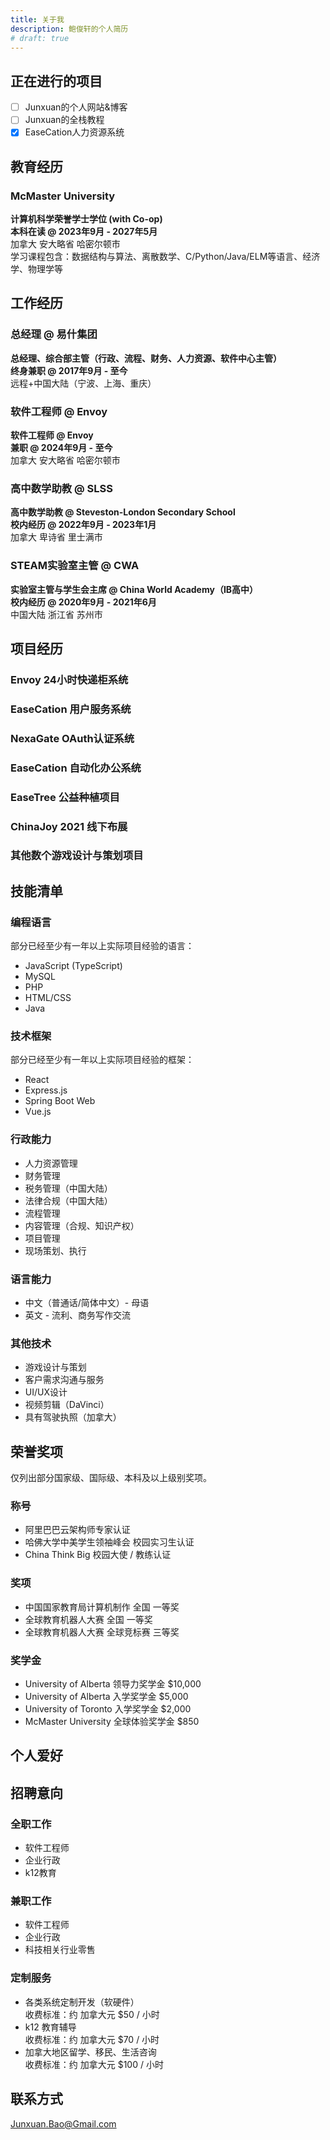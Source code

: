 ```yaml
---
title: 关于我
description: 鲍俊轩的个人简历
# draft: true
---
```

## 正在进行的项目
- [ ] Junxuan的个人网站&博客
- [ ] Junxuan的全栈教程
- [X] EaseCation人力资源系统
## 教育经历
### McMaster University
**计算机科学荣誉学士学位 (with Co-op)**  
**本科在读 @ 2023年9月 - 2027年5月**  
加拿大 安大略省 哈密尔顿市  
学习课程包含：数据结构与算法、离散数学、C/Python/Java/ELM等语言、经济学、物理学等

## 工作经历
### 总经理 @ 易什集团
**总经理、综合部主管（行政、流程、财务、人力资源、软件中心主管）**  
**终身兼职 @ 2017年9月 - 至今**  
远程+中国大陆（宁波、上海、重庆）  

### 软件工程师 @ Envoy
**软件工程师 @ Envoy**  
**兼职 @ 2024年9月 - 至今**  
加拿大 安大略省 哈密尔顿市  

### 高中数学助教 @ SLSS
**高中数学助教 @ Steveston-London Secondary School**  
**校内经历 @ 2022年9月 - 2023年1月**  
加拿大 卑诗省 里士满市  

### STEAM实验室主管 @ CWA
**实验室主管与学生会主席 @ China World Academy（IB高中）**  
**校内经历 @ 2020年9月 - 2021年6月**  
中国大陆 浙江省 苏州市

## 项目经历
### Envoy 24小时快递柜系统
### EaseCation 用户服务系统
### NexaGate OAuth认证系统
### EaseCation 自动化办公系统
### EaseTree 公益种植项目
### ChinaJoy 2021 线下布展
### 其他数个游戏设计与策划项目

## 技能清单
### 编程语言
部分已经至少有一年以上实际项目经验的语言：
 - JavaScript (TypeScript)
 - MySQL
 - PHP
 - HTML/CSS
 - Java
### 技术框架
部分已经至少有一年以上实际项目经验的框架：
 - React
 - Express.js
 - Spring Boot Web
 - Vue.js
### 行政能力
 - 人力资源管理
 - 财务管理
 - 税务管理（中国大陆）
 - 法律合规（中国大陆）
 - 流程管理
 - 内容管理（合规、知识产权）
 - 项目管理
 - 现场策划、执行
### 语言能力
 - 中文（普通话/简体中文）- 母语
 - 英文 - 流利、商务写作交流
### 其他技术
 - 游戏设计与策划
 - 客户需求沟通与服务
 - UI/UX设计
 - 视频剪辑（DaVinci）
 - 具有驾驶执照（加拿大）

## 荣誉奖项
仅列出部分国家级、国际级、本科及以上级别奖项。
### 称号
 - 阿里巴巴云架构师专家认证
 - 哈佛大学中美学生领袖峰会 校园实习生认证
 - China Think Big 校园大使 / 教练认证
### 奖项
 - 中国国家教育局计算机制作 全国 一等奖
 - 全球教育机器人大赛 全国 一等奖
 - 全球教育机器人大赛 全球竞标赛 三等奖
### 奖学金
 - University of Alberta 领导力奖学金 $10,000
 - University of Alberta 入学奖学金 $5,000
 - University of Toronto 入学奖学金 $2,000
 - McMaster University 全球体验奖学金 $850

## 个人爱好

## 招聘意向
### 全职工作
 - 软件工程师
 - 企业行政
 - k12教育
### 兼职工作
 - 软件工程师
 - 企业行政
 - 科技相关行业零售
### 定制服务
 - 各类系统定制开发（软硬件）  
    收费标准：约 加拿大元 $50 / 小时
 - k12 教育辅导  
    收费标准：约 加拿大元 $70 / 小时
 - 加拿大地区留学、移民、生活咨询  
    收费标准：约 加拿大元 $100 / 小时

## 联系方式
Junxuan.Bao@Gmail.com